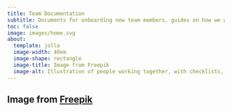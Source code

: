 ```yaml
---
title: Team Documentation
subtitle: Documents for onboarding new team members, guides on how we work, and more formal team events.
toc: false
image: images/home.svg
about:
  template: jolla
  image-width: 40em
  image-shape: rectangle
  image-title: Image from Freepik
  image-alt: Illustration of people working together, with checklists, tasks, a laptop, charts, and plants.
---
```


## Image from [Freepik](https://www.freepik.com) {.appendix}
